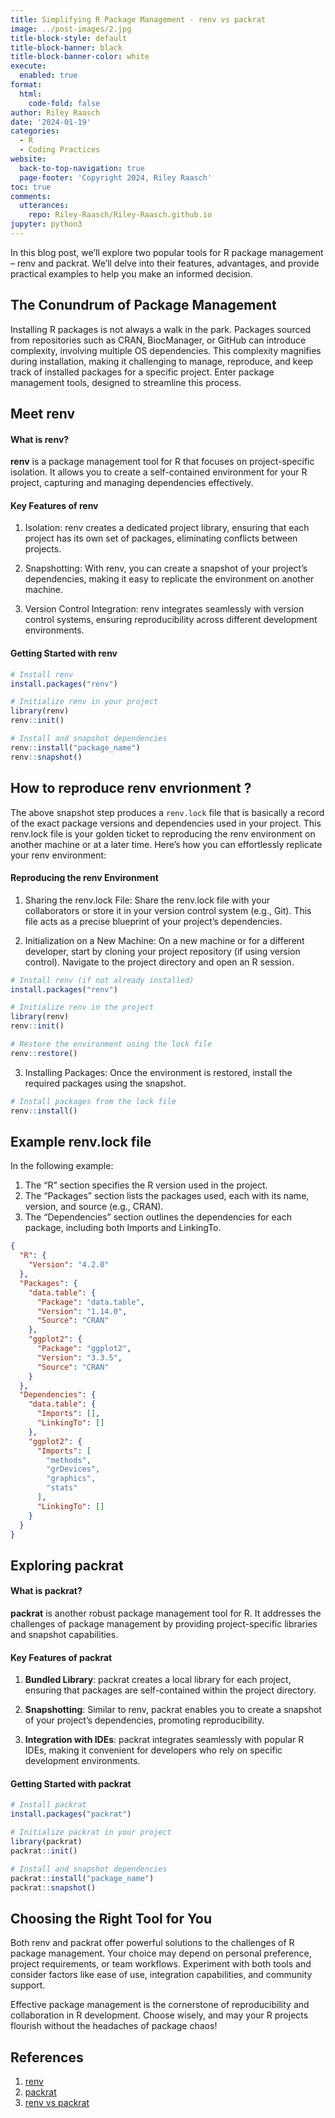 ```yaml
---
title: Simplifying R Package Management - renv vs packrat
image: ../post-images/2.jpg
title-block-style: default
title-block-banner: black
title-block-banner-color: white
execute:
  enabled: true
format:
  html:
    code-fold: false
author: Riley Raasch
date: '2024-01-19'
categories:
  - R
  - Coding Practices
website:
  back-to-top-navigation: true
  page-footer: 'Copyright 2024, Riley Raasch'
toc: true
comments:
  utterances:
    repo: Riley-Raasch/Riley-Raasch.github.io
jupyter: python3
---
```


In this blog post, we'll explore two popular tools for R package management – renv and packrat. We'll delve into their features, advantages, and provide practical examples to help you make an informed decision.

## The Conundrum of Package Management
Installing R packages is not always a walk in the park. Packages sourced from repositories such as CRAN, BiocManager, or GitHub can introduce complexity, involving multiple OS dependencies. This complexity magnifies during installation, making it challenging to manage, reproduce, and keep track of installed packages for a specific project. Enter package management tools, designed to streamline this process.

## Meet renv
#### What is renv?
**renv** is a package management tool for R that focuses on project-specific isolation. It allows you to create a self-contained environment for your R project, capturing and managing dependencies effectively.

#### Key Features of renv
  1. Isolation: renv creates a dedicated project library, ensuring that each project has its own set of packages, eliminating conflicts between projects.

  2. Snapshotting: With renv, you can create a snapshot of your project's dependencies, making it easy to replicate the environment on another machine.

  3. Version Control Integration: renv integrates seamlessly with version control systems, ensuring reproducibility across different development environments.

#### Getting Started with renv

  ```R
  # Install renv
  install.packages("renv")

  # Initialize renv in your project
  library(renv)
  renv::init()

  # Install and snapshot dependencies
  renv::install("package_name")
  renv::snapshot()
  ```

## How to reproduce renv envrionment ?
The above snapshot step produces a `renv.lock` file that is basically a record of the exact package versions and dependencies used in your project. This renv.lock file is your golden ticket to reproducing the renv environment on another machine or at a later time. Here's how you can effortlessly replicate your renv environment:

#### Reproducing the renv Environment

1. Sharing the renv.lock File: Share the renv.lock file with your collaborators or store it in your version control system (e.g., Git). This file acts as a precise blueprint of your project's dependencies.

2. Initialization on a New Machine: On a new machine or for a different developer, start by cloning your project repository (if using version control). Navigate to the project directory and open an R session.

  ```R
  # Install renv (if not already installed)
  install.packages("renv")

  # Initialize renv in the project
  library(renv)
  renv::init()

  # Restore the environment using the lock file
  renv::restore()
  ```

3. Installing Packages: Once the environment is restored, install the required packages using the snapshot.
  ```R
  # Install packages from the lock file
  renv::install()
  ```


## Example renv.lock file 

In the following example:

1. The "R" section specifies the R version used in the project.
2. The "Packages" section lists the packages used, each with its name, version, and source (e.g., CRAN).
3. The "Dependencies" section outlines the dependencies for each package, including both Imports and LinkingTo.

  ```json
  {
    "R": {
      "Version": "4.2.0"
    },
    "Packages": {
      "data.table": {
        "Package": "data.table",
        "Version": "1.14.0",
        "Source": "CRAN"
      },
      "ggplot2": {
        "Package": "ggplot2",
        "Version": "3.3.5",
        "Source": "CRAN"
      }
    },
    "Dependencies": {
      "data.table": {
        "Imports": [],
        "LinkingTo": []
      },
      "ggplot2": {
        "Imports": [
          "methods",
          "grDevices",
          "graphics",
          "stats"
        ],
        "LinkingTo": []
      }
    }
  }
  ```

## Exploring packrat
#### What is packrat?
**packrat** is another robust package management tool for R. It addresses the challenges of package management by providing project-specific libraries and snapshot capabilities.

#### Key Features of packrat
1. **Bundled Library**: packrat creates a local library for each project, ensuring that packages are self-contained within the project directory.

2. **Snapshotting**: Similar to renv, packrat enables you to create a snapshot of your project's dependencies, promoting reproducibility.

3. **Integration with IDEs**: packrat integrates seamlessly with popular R IDEs, making it convenient for developers who rely on specific development environments.

#### Getting Started with packrat
  ```R
  # Install packrat
  install.packages("packrat")

  # Initialize packrat in your project
  library(packrat)
  packrat::init()

  # Install and snapshot dependencies
  packrat::install("package_name")
  packrat::snapshot()
  ```

## Choosing the Right Tool for You
Both renv and packrat offer powerful solutions to the challenges of R package management. Your choice may depend on personal preference, project requirements, or team workflows. Experiment with both tools and consider factors like ease of use, integration capabilities, and community support.

Effective package management is the cornerstone of reproducibility and collaboration in R development. Choose wisely, and may your R projects flourish without the headaches of package chaos!


## References 

1. [renv](https://rstudio.github.io/renv/articles/renv.html)
2. [packrat](https://rstudio.github.io/packrat/)
3. [renv vs packrat](https://cran.r-project.org/web/packages/renv/vignettes/packrat.html)